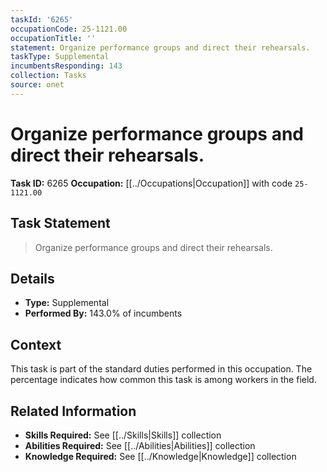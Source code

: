 ```yaml
---
taskId: '6265'
occupationCode: 25-1121.00
occupationTitle: ''
statement: Organize performance groups and direct their rehearsals.
taskType: Supplemental
incumbentsResponding: 143
collection: Tasks
source: onet
---
```

# Organize performance groups and direct their rehearsals.

**Task ID:** 6265
**Occupation:** [[../Occupations|Occupation]] with code `25-1121.00`

## Task Statement

> Organize performance groups and direct their rehearsals.

## Details

- **Type:** Supplemental
- **Performed By:** 143.0% of incumbents

## Context

This task is part of the standard duties performed in this occupation. The percentage indicates how common this task is among workers in the field.

## Related Information

- **Skills Required:** See [[../Skills|Skills]] collection
- **Abilities Required:** See [[../Abilities|Abilities]] collection
- **Knowledge Required:** See [[../Knowledge|Knowledge]] collection
